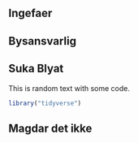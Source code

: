## Ingefaer

## Bysansvarlig

## Suka Blyat

This is random text with some code.

```r
library("tidyverse")
```

## Magdar det ikke

## 

